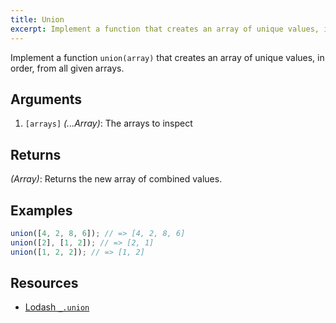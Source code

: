 ---
title: Union
excerpt: Implement a function that creates an array of unique values, in order, from all given arrays
---

Implement a function `union(array)` that creates an array of unique values, in order, from all given arrays.

## Arguments

1. `[arrays]` _(...Array)_: The arrays to inspect

## Returns

_(Array)_: Returns the new array of combined values.

## Examples

```js
union([4, 2, 8, 6]); // => [4, 2, 8, 6]
union([2], [1, 2]); // => [2, 1]
union([1, 2, 2]); // => [1, 2]
```

## Resources

- [Lodash `_.union`](https://lodash.com/docs/#union)
